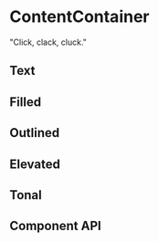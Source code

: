 
# ContentContainer

"Click, clack, cluck."

## Text

<Preview>
	<Story id='/story/general-button--text' />
</Preview>

## Filled

<Preview>
	<Story id='/story/general-button--filled' />
</Preview>

## Outlined

<Preview>
	<Story id='/story/general-button--outlined' />
</Preview>

## Elevated

<Preview>
	<Story id='/story/general-button--elevated' />
</Preview>

## Tonal

<Preview>
	<Story id='/story/general-button--tonal' />
</Preview>

## Component API

<Props />
